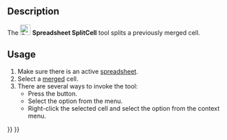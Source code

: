 <languages/>
<translate>

<!--T:6-->
{{Docnav
|[[Spreadsheet_MergeCells|MergeCells]]
|[[Spreadsheet_AlignLeft|AlignLeft]]
|[[Spreadsheet_Workbench|Spreadsheet]]
|IconL=Spreadsheet_MergeCells.svg
|IconR=Spreadsheet_AlignLeft.svg
|IconC=Workbench_Spreadsheet.svg
}}

<!--T:1-->
{{GuiCommand
|Name=Spreadsheet SplitCell
|MenuLocation=Spreadsheet → Split Cell
|Workbenches=[[Spreadsheet_Workbench|Spreadsheet]]
|Version=0.17
}}

==Description== <!--T:2-->

<!--T:3-->
The [[File:Spreadsheet_SplitCell.svg|24px]] '''Spreadsheet SplitCell''' tool splits a previously merged cell.

==Usage== <!--T:4-->

<!--T:5-->
# Make sure there is an active [[Spreadsheet_CreateSheet|spreadsheet]].
# Select a [[Spreadsheet_MergeCells|merged]] cell.
# There are several ways to invoke the tool:
#* Press the {{Button|[[File:Spreadsheet_SplitCell.svg|16px]] [[Spreadsheet_SplitCell|Split Cell]]}} button.
#* Select the {{MenuCommand|Spreadsheet → [[File:Spreadsheet_SplitCell.svg|16px]] Split Cell}} option from the menu.
#* Right-click the selected cell and select the {{MenuCommand|[[File:Spreadsheet_SplitCell.svg|16px]] Split Cell}} option from the context menu.


<!--T:7-->
{{Docnav
|[[Spreadsheet_MergeCells|MergeCells]]
|[[Spreadsheet_AlignLeft|AlignLeft]]
|[[Spreadsheet_Workbench|Spreadsheet]]
|IconL=Spreadsheet_MergeCells.svg
|IconR=Spreadsheet_AlignLeft.svg
|IconC=Workbench_Spreadsheet.svg
}}

</translate>
{{Spreadsheet_Tools_navi{{#translation:}}}}
{{Userdocnavi{{#translation:}}}}